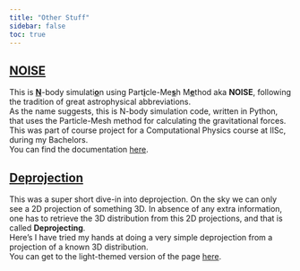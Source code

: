 ```yaml
---
title: "Other Stuff"
sidebar: false
toc: true
---
```


## [NOISE](https://github.com/HiteshKishoreDas/NOISE)
This is <u>**N**</u>-body simulati<u>**o**</u>n using Part<u>**i**</u>cle-Me<u>**s**</u>h M<u>**e**</u>thod aka **NOISE**, following the tradition of great astrophysical abbreviations.   
As the name suggests, this is N-body simulation code, written in Python, that uses the Particle-Mesh method for calculating the gravitational forces.   
This was part of course project for a Computational Physics course at IISc, during my Bachelors.    
You can find the documentation [here](https://hiteshkishoredas.github.io/NOISE/Documentation_v0.1.pdf).

## [Deprojection](https://hiteshkishoredas.github.io/Deprojection/deprojection_dark.html)
This was a super short dive-in into deprojection.
On the sky we can only see a 2D projection of something 3D. In absence of any extra information, one has to retrieve the 3D distribution from this 2D projections, and that is called **Deprojecting**.   
Here's I have tried my hands at doing a very simple deprojection from a projection of a known 3D distribution.     
You can get to the light-themed version of the page [here](https://hiteshkishoredas.github.io/Deprojection/deprojection_light.html).
